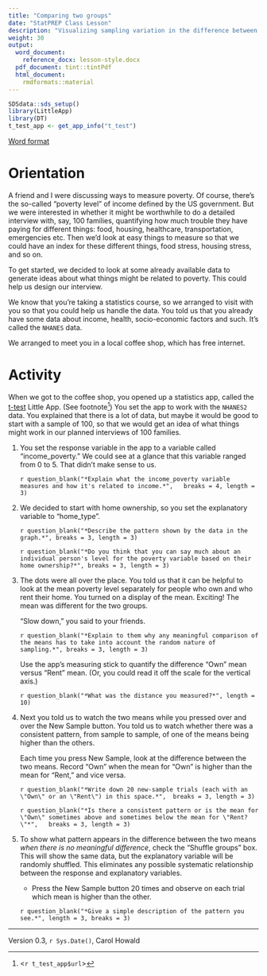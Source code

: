 ```yaml
---
title: "Comparing two groups"
date: "StatPREP Class Lesson"
description: "Visualizing sampling variation in the difference between two groups."
weight: 30
output:
  word_document:
    reference_docx: lesson-style.docx
  pdf_document: tint::tintPdf
  html_document:
    rmdformats::material
---
```


```r
SDSdata::sds_setup()
library(LittleApp)
library(DT)
t_test_app <- get_app_info("t_test")
```

[Word format](`r paste0("/word-versions/",tools::file_path_sans_ext(knitr::current_input()), ".docx")`) 


# Orientation

A friend and I were discussing ways to measure poverty. Of course,  there's the so-called "poverty level" of income defined by the US government. But we were interested in whether it might be worthwhile to do a detailed interview with, say, 100 families, quantifying how much trouble they have paying  for different things: food, housing, healthcare, transportation, emergencies etc. Then we'd look at easy things to measure so that we could have an index for these different things, food stress, housing stress, and so on.

To get started, we decided to look at some already available data to generate ideas about what things might be related to poverty. This could help us design our interview.

We know that you're taking a statistics course, so we arranged to visit with you so that you could help us handle the data. You told us that you already have some data about income, health, socio-economic factors and such. It's called the `NHANES` data.

We arranged to meet you in a local coffee shop, which has free internet.
 
# Activity

When we got to the coffee shop, you opened up a statistics app, called the  [t-test](`r t_test_app$url`) Little App. (See footnote^[<`r t_test_app$url`>]) You set the app to work with  the `NHANES2` data. You explained that there is a lot of  data, but maybe it would be good to start with a sample of 100, so that we would get an idea of what things might work in our planned interviews of 100 families.

1. You set the response variable in the app to a variable called "income_poverty." We could see at a glance that this variable ranged from 0 to 5. That didn't make sense to us.

    `r question_blank("*Explain what the income_poverty variable measures and how it's related to income.*", 
    breaks = 4, length = 3)`
    
2.  We decided to start with home ownership, so you set the explanatory variable to "home_type". 

    `r question_blank("*Describe the pattern shown by the data in the graph.*", breaks = 3, length = 3)` 
    
    `r question_blank("*Do you think that you can say much about an individual person's level for the poverty variable based on their home ownership?*", breaks = 3, length = 3)`
    
3. The dots were all over the place. You  told us  that it can be helpful to look at  the mean poverty level separately for people who own and who rent their home. You turned on  a display of the mean. Exciting! The mean was different for the two groups.

    "Slow down," you said to your friends. 
    
    `r question_blank("*Explain to them why any meaningful comparison of the means has to take into account the random nature of sampling.*", breaks = 3, length = 3)`
    
    Use the app's measuring stick to quantify the difference "Own" mean versus "Rent" mean. (Or, you could read it off the scale for the vertical axis.) 
    
    `r question_blank("*What was the distance you measured?*", length = 10) `
    
4. Next you told us to watch the two means while you pressed over and over the New Sample button. You told us to watch whether there was a consistent pattern, from sample to sample, of one of the means being higher than the others.

    Each time you press New Sample, look at the difference between the two means. Record "Own" when the mean for "Own" is higher than the mean for "Rent," and vice versa.
    
    `r question_blank("*Write down 20 new-sample trials (each with an \"Own\" or an \"Rent\") in this space.*",
    breaks = 3, length = 3)`
    
    `r question_blank("*Is there a consistent pattern or is the mean for \"Own\" sometimes above and sometimes below the mean for \"Rent?\"*",   breaks = 3, length = 3)`
    
5. To show what pattern appears in the difference between the two means *when there is no meaningful difference*, check the "Shuffle groups" box. This will show the same data, but the explanatory variable will be randomly shuffled. This eliminates any possible systematic relationship between the response and explanatory  variables.

    * Press the New Sample button 20 times and observe  on each trial which mean is higher than the other. 
    
    `r question_blank("*Give a simple description of the pattern you see.*", length = 3, breaks = 3)`
    
    
    


----------------------

Version 0.3, `r Sys.Date()`, Carol Howald 
